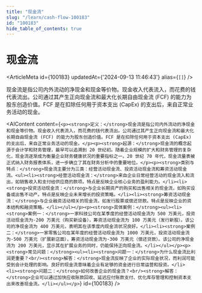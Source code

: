 ```yaml
---
title: "现金流"
slug: "/learn/cash-flow-100183"
id: "100183"
hide_table_of_contents: true
---
```



# 现金流

<ArticleMeta id={100183} updatedAt={'2024-09-13 11:46:43'} alias={`[]`} />
<div className='border-solid border-b border-t-0 my-4 border-[var(--ifm-color-gray-300)]' />

现金流是指公司内外流动的净现金和现金等价物。现金收入代表流入，而花费的钱代表流出。公司通过其产生正向现金流和最大化长期自由现金流 (FCF) 的能力为股东创造价值。FCF 是在扣除任何用于资本支出 (CapEx) 的支出后，来自正常业务活动的现金。

<AIContent content={`<p><strong>定义：</strong>现金流是指公司内外流动的净现金和现金等价物。现金收入代表流入，而花费的钱代表流出。公司通过其产生正向现金流和最大化长期自由现金流 (FCF) 的能力为股东创造价值。FCF 是在扣除任何用于资本支出 (CapEx) 的支出后，来自正常业务活动的现金。</p><p><strong>起源：</strong>现金流的概念起源于会计学和财务管理，最早可以追溯到 20 世纪初。随着企业规模的扩大和财务管理的复杂化，现金流逐渐成为衡量企业财务健康状况的重要指标之一。20 世纪 70 年代，现金流量表被正式纳入财务报表体系，进一步确立了其在财务分析中的重要地位。</p><p><strong>类别与特点：</strong>现金流主要分为三类：经营活动现金流、投资活动现金流和筹资活动现金流。<ul><li><strong>经营活动现金流：</strong>来自企业日常经营活动的现金流入和流出，如销售收入和支付给供应商的款项。特点是反映企业核心业务的盈利能力。</li><li><strong>投资活动现金流：</strong>与企业长期资产的购买和出售相关的现金流，如购买设备或出售不动产。特点是反映企业未来增长的投资策略。</li><li><strong>筹资活动现金流：</strong>与企业融资活动相关的现金流，如发行股票或偿还贷款。特点是反映企业的资本结构和融资策略。</li></ul></p><p><strong>具体案例：</strong><ul><li><strong>案例一：</strong>一家科技公司在某季度的经营活动现金流为 500 万美元，投资活动现金流为-200 万美元（购买新设备），筹资活动现金流为 100 万美元（发行新股）。该公司的净现金流为 400 万美元，表明其在该季度内现金流状况良好。</li><li><strong>案例二：</strong>一家零售公司在某年度的经营活动现金流为 1000 万美元，投资活动现金流为-500 万美元（扩展新店面），筹资活动现金流为-300 万美元（偿还贷款）。该公司的净现金流为 200 万美元，显示其在扩展业务的同时，仍能保持正向现金流。</li></ul></p><p><strong>常见问题：</strong><ul><li><strong>问题一：</strong>为什么现金流比利润更重要？<br/><strong>解答：</strong>现金流反映了企业的实际现金状况，而利润可能受到会计处理的影响。良好的现金流意味着企业有足够的资金进行日常运营和投资。</li><li><strong>问题二：</strong>如何改善企业的现金流？<br/><strong>解答：</strong>企业可以通过加快应收账款回收、延迟应付账款支付、优化库存管理和控制资本支出来改善现金流。</li></ul></p>`} id={100183} />
